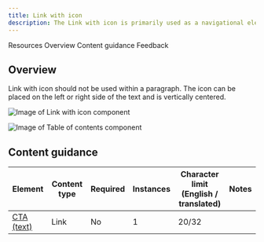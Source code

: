 ```yaml
---
title: Link with icon
description: The Link with icon is primarily used as a navigational element with an icon as an indicator to the destination or type of content being referenced.
---
```



<ComponentDescription name="Link with icon" type="ui" />

<AnchorLinks>

<AnchorLink>Resources</AnchorLink>
<AnchorLink>Overview</AnchorLink>
<AnchorLink>Content guidance</AnchorLink>
<AnchorLink>Feedback</AnchorLink>
  
</AnchorLinks>

<ResourceLinks name="Link with icon" type="ui" />

## Overview

Link with icon should not be used within a paragraph. The icon can be placed on the left or right side of the text and is vertically centered.

<Row>
<Column colMd={8} colLg={8}>

![Image of Link with icon component](../../images/component/link-with-icon/link-with-icon-default.jpg)

</Column>
</Row>

<Title>Use case</Title>

![Image of Table of contents component](../../images/component/link-with-icon/link-with-icon-use-case.jpg)

## Content guidance

| Element                                                                  | Content type | Required | Instances | Character limit <br/>(English / translated) | Notes |
| ------------------------------------------------------------------------ | ------------ | -------- | --------- | ------------------------------------------- | ----- |
| [CTA (text)](https://www.ibm.com/standards/carbon/components/cta#styles) | Link         | No       | 1         | 20/32                                       |       |

<ComponentFooter name="Link with icon" type="ui" />
